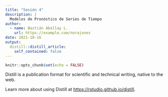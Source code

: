 ```yaml
---
title: "Sesión 4"
description: |
  Modelos de Pronóstico de Series de Tiempo
author:
  - name: Bastián Aballay L.
    url: https://example.com/norajones
date: 2021-10-16
output:
  distill::distill_article:
    self_contained: false
---
```



```r
knitr::opts_chunk$set(echo = FALSE)
```

Distill is a publication format for scientific and technical writing, native to the web.

Learn more about using Distill at <https://rstudio.github.io/distill>.


